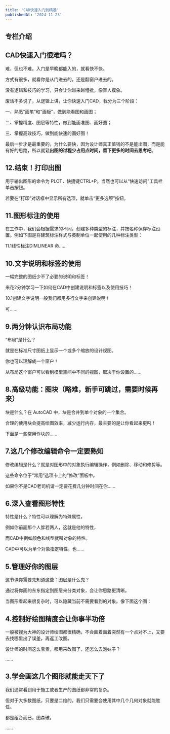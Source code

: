```yaml
---
title: 'CAD快速入门到精通'
publishedAt: '2024-11-23'
---
```


## 专栏介绍

CAD快速入门很难吗？
-----------

难，但也不难。入门是早晚都能入的，就看快不快。

方式有很多，就看你是从门进去的，还是翻窗户进去的。

没有逻辑和技巧的学习，只会让你越来越懵批，像盲人摸象。

废话不多说了，从逻辑上讲，让你快速入门CAD，我分为三个阶段：

一、熟悉“画笔”和“画板”，做到能看图和画图；

二、掌握精度、图层等特性，做到能画准图、画好图；

三、掌握高效技巧，做到能快速的画好图！

最后一步才是最重要的，为什么要快，因为设计师真正值钱的不是能出图，而是能有好的思路，所以就**让出图的过程少占用点时间，留下更多的时间去思考吧**。


## 12.结束！打印出图
 

用于输出图形的命令为 PLOT，快捷键CTRL+P。当然也可以从“快速访问”工具栏单击按钮。

若要在“打印”对话框中显示所有选项，就单击“更多选项”按钮。

## 11.图形标注的使用
在工作中，我们会根据需求的不同，创建多种类型的标注，并按名称保存标注设置。例如下图是将建筑标注样式与英制单位一起使用的几种标注类型：

11.1线性标注DIMLINEAR 命......

## 10.文字说明和标签的使用
一幅完整的图纸少不了必要的说明和标签！

来花2分钟学习一下如何在CAD中创建说明和标签以及使用技巧！

10.1创建文字说明一般我们都用多行文字来创建说明！

可......

## 9.两分钟认识布局功能
 “布局”是什么？

就是在标准尺寸图纸上显示一个或多个缩放的设计视图。

你也可以理解成一个窗户！

从布局这个窗户可以看到模型空间中不同的视图，取决于你设置的......

## 8.高级功能：图块（略难，新手可跳过，需要时候再来）
块是什么？在 AutoCAD 中，块是合并到单个对象的一个集合。

合理的使用块会提高绘图效率，减少运行内存，最主要的是让你看起来更叼！

下面是一些常用作块的......

## 7.这几个修改编辑命令一定要熟知
修改编辑是什么？就是对图形中的对象执行编辑操作，例如删除、移动和修剪等。

这些命令位于“常用”选项卡上的“修改”面板中。

如果你不是CAD老司机请一定要花费几分钟时间在你......

## 6.深入查看图形特性
特性是什么？特性可以理解为特殊属性，

例如你前面那个人胖若两人，这就是他的特性，

而CAD中例如颜色和线型就叫对象的特性。

CAD中可以为单个对象指定特性，也......

## 5.管理好你的图层
这节课你需要先知道这些：图层是什么鬼？

通过将你画的东东指定到图层来分类对象，会让你思路更清晰。

当图形看起来很复杂时，可以隐藏当前不需要看到的对象。像下面这个图：

## 4.控制好绘图精度会让你事半功倍
 
一般被视为大神的设计师绘图都很精确，不会画着画着突然有一个点对不上，又要去找哪里出了误差，再返工改图。

设计师的时间这么宝贵，都用来改图了，还怎么去泡妹子？

......

## 3.学会画这几个图形就能走天下了
我们通常看到用于施工或者生产的图纸都非常的复杂。

但对于大多数图纸，只要是二维的，我们只需要会使用其中几个几何对象就能胜任。

都是组合而已，图森破。

......